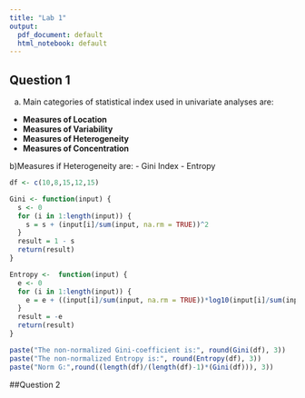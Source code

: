 ---
title: "Lab 1"
output:
  pdf_document: default
  html_notebook: default
---

## Question 1

a) Main categories of statistical index used in univariate analyses are:
- **Measures of Location**
- **Measures of Variability**
- **Measures of Heterogeneity**
- **Measures of Concentration**

b)Measures if Heterogeneity are:
- Gini Index
- Entropy
```{r}
df <- c(10,8,15,12,15)

Gini <- function(input) {
  s <- 0
  for (i in 1:length(input)) {
    s = s + (input[i]/sum(input, na.rm = TRUE))^2
  }
  result = 1 - s
  return(result)
}

Entropy <-  function(input) {  
  e <- 0
  for (i in 1:length(input)) {
    e = e + ((input[i]/sum(input, na.rm = TRUE))*log10(input[i]/sum(input, na.rm = TRUE)))
  }
  result = -e
  return(result)
}

paste("The non-normalized Gini-coefficient is:", round(Gini(df), 3))
paste("The non-normalized Entropy is:", round(Entropy(df), 3))
paste("Norm G:",round((length(df)/(length(df)-1)*(Gini(df))), 3))
```

##Question 2